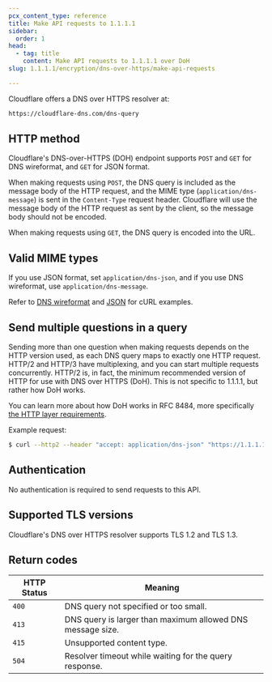 ```yaml
---
pcx_content_type: reference
title: Make API requests to 1.1.1.1
sidebar:
  order: 1
head:
  - tag: title
    content: Make API requests to 1.1.1.1 over DoH
slug: 1.1.1.1/encryption/dns-over-https/make-api-requests

---
```


Cloudflare offers a DNS over HTTPS resolver at:

```txt
https://cloudflare-dns.com/dns-query
```

## HTTP method

Cloudflare's DNS-over-HTTPS (DOH) endpoint supports `POST` and `GET` for DNS wireformat, and `GET` for JSON format.

When making requests using `POST`, the DNS query is included as the message body of the HTTP request, and the MIME type (`application/dns-message`) is sent in the `Content-Type` request header. Cloudflare will use the message body of the HTTP request as sent by the client, so the message body should not be encoded.

When making requests using `GET`, the DNS query is encoded into the URL.

## Valid MIME types

If you use JSON format, set `application/dns-json`, and if you use DNS wireformat, use `application/dns-message`.

Refer to [DNS wireformat](/1.1.1.1/encryption/dns-over-https/make-api-requests/dns-wireformat/) and [JSON](/1.1.1.1/encryption/dns-over-https/make-api-requests/dns-json/) for cURL examples.

## Send multiple questions in a query

Sending more than one question when making requests depends on the HTTP version used, as each DNS query maps to exactly one HTTP request. HTTP/2 and HTTP/3 have multiplexing, and you can start multiple requests concurrently. HTTP/2 is, in fact, the minimum recommended version of HTTP for use with DNS over HTTPS (DoH). This is not specific to 1.1.1.1, but rather how DoH works.

You can learn more about how DoH works in RFC 8484, more specifically [the HTTP layer requirements](https://datatracker.ietf.org/doc/html/rfc8484#section-5.2).

Example request:

```sh
$ curl --http2 --header "accept: application/dns-json" "https://1.1.1.1/dns-query?name=cloudflare.com" --next --http2 --header "accept: application/dns-json" "https://1.1.1.1/dns-query?name=example.com"
```

## Authentication

No authentication is required to send requests to this API.

## Supported TLS versions

Cloudflare's DNS over HTTPS resolver supports TLS 1.2 and TLS 1.3.

## Return codes

| HTTP Status | Meaning                                                    |
| ----------- | ---------------------------------------------------------- |
| `400`       | DNS query not specified or too small.                      |
| `413`       | DNS query is larger than maximum allowed DNS message size. |
| `415`       | Unsupported content type.                                  |
| `504`       | Resolver timeout while waiting for the query response.     |
